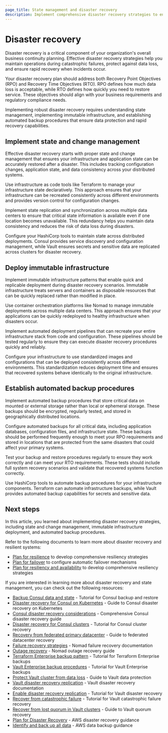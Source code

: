 ```yaml
---
page_title: State management and disaster recovery
description: Implement comprehensive disaster recovery strategies to ensure business continuity and minimize downtime during catastrophic failures.
---
```


# Disaster recovery

Disaster recovery is a critical component of your organization's overall business continuity planning. Effective disaster recovery strategies help you maintain operations during catastrophic failures, protect against data loss, and ensure rapid recovery when incidents occur.

Your disaster recovery plan should address both Recovery Point Objectives (RPO) and Recovery Time Objectives (RTO). RPO defines how much data loss is acceptable, while RTO defines how quickly you need to restore service. These objectives should align with your business requirements and regulatory compliance needs.

Implementing robust disaster recovery requires understanding state management, implementing immutable infrastructure, and establishing automated backup procedures that ensure data protection and rapid recovery capabilities.

## Implement state and change management

Effective disaster recovery starts with proper state and change management that ensures your infrastructure and application state can be accurately restored after a disaster. This includes tracking configuration changes, application state, and data consistency across your distributed systems.

Use infrastructure as code tools like Terraform to manage your infrastructure state declaratively. This approach ensures that your infrastructure can be recreated consistently across different environments and provides version control for configuration changes.

Implement state replication and synchronization across multiple data centers to ensure that critical state information is available even if one location becomes unavailable. This redundancy helps you maintain data consistency and reduces the risk of data loss during disasters.

Configure your HashiCorp tools to maintain state across distributed deployments. Consul provides service discovery and configuration management, while Vault ensures secrets and sensitive data are replicated across clusters for disaster recovery.

## Deploy immutable infrastructure

Implement immutable infrastructure patterns that enable quick and replicable deployment during disaster recovery scenarios. Immutable infrastructure treats servers and containers as disposable resources that can be quickly replaced rather than modified in place.

Use container orchestration platforms like Nomad to manage immutable deployments across multiple data centers. This approach ensures that your applications can be quickly redeployed to healthy infrastructure when disasters occur.

Implement automated deployment pipelines that can recreate your entire infrastructure stack from code and configuration. These pipelines should be tested regularly to ensure they can execute disaster recovery procedures quickly and reliably.

Configure your infrastructure to use standardized images and configurations that can be deployed consistently across different environments. This standardization reduces deployment time and ensures that recovered systems behave identically to the original infrastructure.

## Establish automated backup procedures

Implement automated backup procedures that store critical data on mounted or external storage rather than local or ephemeral storage. These backups should be encrypted, regularly tested, and stored in geographically distributed locations.

Configure automated backups for all critical data, including application databases, configuration files, and infrastructure state. These backups should be performed frequently enough to meet your RPO requirements and stored in locations that are protected from the same disasters that could affect your primary systems.

Test your backup and restore procedures regularly to ensure they work correctly and can meet your RTO requirements. These tests should include full system recovery scenarios and validate that recovered systems function correctly.

Use HashiCorp tools to automate backup procedures for your infrastructure components. Terraform can automate infrastructure backups, while Vault provides automated backup capabilities for secrets and sensitive data.

## Next steps

In this article, you learned about implementing disaster recovery strategies, including state and change management, immutable infrastructure deployment, and automated backup procedures.

Refer to the following documents to learn more about disaster recovery and resilient systems:

- [Plan for resilience](/well-architected-framework/design-resilient-systems/plan-for-resilience) to develop comprehensive resiliency strategies
- [Plan for failover](/well-architected-framework/design-resilient-systems/failover) to configure automatic failover mechanisms
- [Plan for resiliency and availability](/well-architected-framework/design-resilient-systems/plan-for-resilience) to develop comprehensive resiliency strategies

If you are interested in learning more about disaster recovery and state management, you can check out the following resources:

- [Backup Consul data and state](/consul/tutorials/operate-consul/backup-and-restore) - Tutorial for Consul backup and restore
- [Disaster recovery for Consul on Kubernetes](/consul/tutorials/production-kubernetes/kubernetes-disaster-recovery) - Guide to Consul disaster recovery on Kubernetes
- [Consul disaster recovery considerations](/consul/tutorials/operate-consul/disaster-recovery) - Comprehensive Consul disaster recovery guide
- [Disaster recovery for Consul clusters](/consul/tutorials/datacenter-operations/recovery-outage) - Tutorial for Consul cluster recovery
- [Recovery from federated primary datacenter](/consul/tutorials/operate-consul/recovery-outage-primary) - Guide to federated datacenter recovery
- [Failure recovery strategies](/nomad/docs/job-declare/failure) - Nomad failure recovery documentation
- [Outage recovery](/nomad/docs/manage/outage-recovery) - Nomad outage recovery guide
- [Terraform Enterprise backup pattern](/terraform/tutorials/recommended-patterns/pattern-backups) - Tutorial for Terraform Enterprise backups
- [Vault Enterprise backup procedures](/vault/tutorials/standard-procedures/sop-backup) - Tutorial for Vault Enterprise backups
- [Protect Vault cluster from data loss](/vault/tutorials/standard-procedures/sop-backup) - Guide to Vault data protection
- [Vault disaster recovery replication](/vault/docs/enterprise/replication#disaster-recovery-dr-replication) - Vault disaster recovery documentation
- [Enable disaster recovery replication](/vault/tutorials/enterprise/disaster-recovery) - Tutorial for Vault disaster recovery
- [Recover from catastrophic failure](/vault/tutorials/enterprise/disaster-recovery-replication-failover) - Tutorial for Vault catastrophic failure recovery
- [Recover from lost quorum in Vault clusters](/vault/tutorials/raft/raft-lost-quorum) - Guide to Vault quorum recovery
- [Plan for Disaster Recovery](https://docs.aws.amazon.com/wellarchitected/latest/reliability-pillar/plan-for-disaster-recovery-dr.html) - AWS disaster recovery guidance
- [Identify and back up all data](https://docs.aws.amazon.com/wellarchitected/latest/framework/rel_backing_up_data_identified_backups_data.html) - AWS data backup guidance
